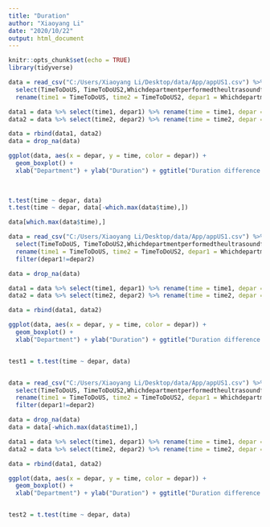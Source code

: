 ```yaml
---
title: "Duration"
author: "Xiaoyang Li"
date: "2020/10/22"
output: html_document
---
```


```r
knitr::opts_chunk$set(echo = TRUE)
library(tidyverse)
```

```r
data = read_csv("C:/Users/Xiaoyang Li/Desktop/data/App/appUS1.csv") %>% 
  select(TimeToDoUS, TimeToDoUS2,Whichdepartmentperformedtheultrasoundforthisform, Whichdepartmentperformedtheultrasoundforthisform_A) %>% 
  rename(time1 = TimeToDoUS, time2 = TimeToDoUS2, depar1 = Whichdepartmentperformedtheultrasoundforthisform, depar2 = Whichdepartmentperformedtheultrasoundforthisform_A)

data1 = data %>% select(time1, depar1) %>% rename(time = time1, depar = depar1)
data2 = data %>% select(time2, depar2) %>% rename(time = time2, depar = depar2)

data = rbind(data1, data2)
data = drop_na(data)

ggplot(data, aes(x = depar, y = time, color = depar)) + 
  geom_boxplot() +
  xlab("Department") + ylab("Duration") + ggtitle("Duration difference for different departments")
  
  

t.test(time ~ depar, data)
t.test(time ~ depar, data[-which.max(data$time),])

data[which.max(data$time),]
```

```r

data = read_csv("C:/Users/Xiaoyang Li/Desktop/data/App/appUS1.csv") %>% 
  select(TimeToDoUS, TimeToDoUS2,Whichdepartmentperformedtheultrasoundforthisform, Whichdepartmentperformedtheultrasoundforthisform_A) %>% 
  rename(time1 = TimeToDoUS, time2 = TimeToDoUS2, depar1 = Whichdepartmentperformedtheultrasoundforthisform, depar2 = Whichdepartmentperformedtheultrasoundforthisform_A) %>% 
  filter(depar1!=depar2)

data = drop_na(data)

data1 = data %>% select(time1, depar1) %>% rename(time = time1, depar = depar1)
data2 = data %>% select(time2, depar2) %>% rename(time = time2, depar = depar2)

data = rbind(data1, data2)

ggplot(data, aes(x = depar, y = time, color = depar)) + 
  geom_boxplot() +
  xlab("Department") + ylab("Duration") + ggtitle("Duration difference for different departments")


test1 = t.test(time ~ depar, data)


data = read_csv("C:/Users/Xiaoyang Li/Desktop/data/App/appUS1.csv") %>% 
  select(TimeToDoUS, TimeToDoUS2,Whichdepartmentperformedtheultrasoundforthisform, Whichdepartmentperformedtheultrasoundforthisform_A) %>% 
  rename(time1 = TimeToDoUS, time2 = TimeToDoUS2, depar1 = Whichdepartmentperformedtheultrasoundforthisform, depar2 = Whichdepartmentperformedtheultrasoundforthisform_A) %>% 
  filter(depar1!=depar2)

data = drop_na(data)
data = data[-which.max(data$time1),]

data1 = data %>% select(time1, depar1) %>% rename(time = time1, depar = depar1)
data2 = data %>% select(time2, depar2) %>% rename(time = time2, depar = depar2)

data = rbind(data1, data2)

ggplot(data, aes(x = depar, y = time, color = depar)) + 
  geom_boxplot() +
  xlab("Department") + ylab("Duration") + ggtitle("Duration difference for different departments")


test2 = t.test(time ~ depar, data)
```

